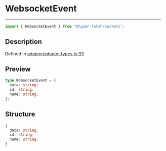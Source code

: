 # WebsocketEvent

<div class="api-docs__separator" data-reactroot="">

---

</div><div class="api-docs__import" data-reactroot="">

```ts
import { WebsocketEvent } from "@hyper-fetch/sockets";
```

</div><div class="api-docs__section">

## Description

</div><div class="api-docs__description"><span class="api-docs__do-not-parse">

</span></div><p class="api-docs__definition">

Defined in
[adapter/adapter.types.ts:33](https://github.com/BetterTyped/hyper-fetch/blob/c44d728f/packages/sockets/src/adapter/adapter.types.ts#L33)

</p><div class="api-docs__section">

## Preview

</div><div class="api-docs__preview type">

```ts
type WebsocketEvent = {
  data: string;
  id: string;
  name: string;
};
```

</div><div class="api-docs__section">

## Structure

</div><div class="api-docs__returns">

```ts
{
  data: string;
  id: string;
  name: string;
}
```

</div>
